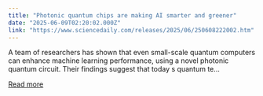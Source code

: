 ```yaml
---
title: "Photonic quantum chips are making AI smarter and greener"
date: "2025-06-09T02:20:02.000Z"
link: "https://www.sciencedaily.com/releases/2025/06/250608222002.htm"
---
```


A team of researchers has shown that even small-scale quantum computers can enhance machine learning performance, using a novel photonic quantum circuit. Their findings suggest that today s quantum te...

[Read more](https://www.sciencedaily.com/releases/2025/06/250608222002.htm)
